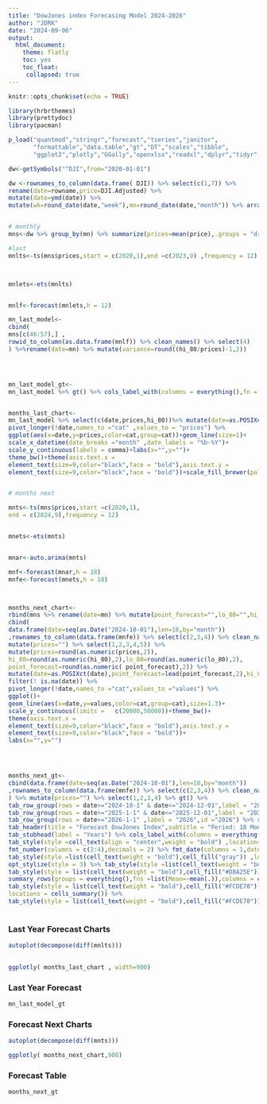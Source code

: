 ```yaml
---
title: "DowJones index Forecasing Model 2024-2026"
author: "JDRK"
date: "2024-09-06"
output: 
  html_document:
    theme: flatly
    toc: yes
    toc_float: 
     collapsed: true
---
```


```r
knitr::opts_chunk$set(echo = TRUE)
```

```r
library(hrbrthemes)
library(prettydoc)
library(pacman)

p_load("quantmod","stringr","forecast","tseries","janitor",
       "formattable","data.table","gt","DT","scales","tibble",
       "ggplot2","plotly","GGally","openxlsx","readxl","dplyr","tidyr","lubridate")

```


```r
dw<-getSymbols("^DJI",from="2020-01-01")

dw <-rownames_to_column(data.frame( DJI)) %>% select(c(1,7)) %>% 
rename(date=rowname,price=DJI.Adjusted) %>% 
mutate(date=ymd(date)) %>% 
mutate(wk=round_date(date,"week"),mn=round_date(date,"month")) %>% arrange(date)


# monthly
mns<-dw %>% group_by(mn) %>% summarize(prices=mean(price),.groups = "drop")

#last 
mnlts<-ts(mns$prices,start = c(2020,1),end =c(2023,9) ,frequency = 12)



mnlets<-ets(mnlts)


mnlf<-forecast(mnlets,h = 12)

mn_last_model<-
cbind(
mns[c(46:57),] ,
rowid_to_column(as.data.frame(mnlf)) %>% clean_names() %>% select(4)
) %>%rename(date=mn) %>% mutate(variance=round((hi_80/prices)-1,2))




mn_last_model_gt<-
mn_last_model %>% gt() %>% cols_label_with(columns = everything(),fn = toupper) %>% tab_header(title = "DowJones index Last Year Prices.",subtitle = "Period: Oct 2023 - Sep 2024") %>% opt_stylize(style = 2) %>% tab_row_group(label = "2023",rows = date<="2023-12-31",id = "2023") %>%tab_row_group(label = "2024",rows = date>="2024-01-01" & date<="2024-12-31",id = "2024")  %>% row_group_order(groups = c("2023","2024")) %>% tab_style(style =list(cell_text(align = "left",weight = "bold"),cell_fill(color="gray")) ,locations = cells_row_groups()) %>% tab_style(style =list(cell_text(align = "center",weight = "bold")) ,locations = cells_body()) %>% tab_style(style =list(cell_text(align = "center",weight = "bold")) ,locations = cells_column_labels()) %>% summary_rows(groups = everything(),columns =c(2:4) ,fns = list(Mean=~mean(.))) %>% tab_style(style =list(cell_text(align = "center",weight = "bold"),cell_fill(color="#FCDE70")) ,locations = cells_summary()) %>% tab_style(style =list(cell_text(align = "center",weight = "bold"),cell_fill(color="#FCDE70")) ,locations = cells_stub_summary()) %>% tab_style(style =list(cell_text(align = "center",weight = "bold"),cell_fill(color="#FCDE70")) ,locations = cells_title())


months_last_chart<-
mn_last_model %>% select(c(date,prices,hi_80))%>% mutate(date=as.POSIXct(date)) %>% 
pivot_longer(!date,names_to ="cat" ,values_to = "prices") %>% 
ggplot(aes(x=date,y=prices,color=cat,group=cat))+geom_line(size=1)+
scale_x_datetime(date_breaks ="month" ,date_labels = "%b-%Y")+
scale_y_continuous(labels = comma)+labs(x="",y="")+
theme_bw()+theme(axis.text.x =
element_text(size=9,color="black",face = "bold"),axis.text.y = 
element_text(size=9,color="black",face = "bold"))+scale_fill_brewer(palette = "Set1")


# months next 

mnts<-ts(mns$prices,start =c(2020,1),
end = c(2024,9),frequency = 12)


mnets<-ets(mnts)


mnar<-auto.arima(mnts)

mnf<-forecast(mnar,h = 18)
mnfe<-forecast(mnets,h = 18)



months_next_chart<-
rbind(mns %>% rename(date=mn) %>% mutate(point_forecast="",lo_80="",hi_80=""),
cbind(
data.frame(date=seq(as.Date("2024-10-01"),len=18,by="month"))
,rownames_to_column(data.frame(mnfe)) %>% select(c(2,3,4)) %>% clean_names()) %>%
mutate(prices="") %>% select(1,2,3,4,5)) %>% 
mutate(prices=round(as.numeric(prices,2)),
hi_80=round(as.numeric(hi_80),2),lo_80=round(as.numeric(lo_80),2),
point_forecast=round(as.numeric( point_forecast),2)) %>% 
mutate(date=as.POSIXct(date),point_forecast=lead(point_forecast,2),hi_80=lead(hi_80,3),lo_80=lead(lo_80,2)) %>% 
filter(! is.na(date)) %>% 
pivot_longer(!date,names_to ="cat",values_to ="values") %>%
ggplot()+
geom_line(aes(x=date,y=values,color=cat,group=cat),size=1.3)+
scale_y_continuous(limits =   c(20000,50000))+theme_bw()+
theme(axis.text.x =
element_text(size=9,color="black",face = "bold"),axis.text.y = 
element_text(size=9,color="black",face = "bold"))+
labs(x="",y="")




months_next_gt<-
cbind(data.frame(date=seq(as.Date("2024-10-01"),len=18,by="month"))
,rownames_to_column(data.frame(mnfe)) %>% select(c(2,3,4)) %>% clean_names()
) %>% mutate(prices="") %>% select(1,2,3,4) %>% gt() %>%
tab_row_group(rows = date>="2024-10-1" & date<="2024-12-01",label = "2024",id="2024") %>% 
tab_row_group(rows = date>="2025-1-1" & date<="2025-12-01",label = "2025",id="2025") %>% 
tab_row_group(rows = date>="2026-1-1" ,label = "2026",id ="2026") %>% row_group_order(groups = c("2024","2025","2026")) %>% 
tab_header(title = "Forecast DowJones Index",subtitle = "Period: 18 Months Next.") %>% 
tab_stubhead(label = "Years") %>% cols_label_with(columns = everything(),fn = toupper) %>% 
tab_style(style =cell_text(align = "center",weight = "bold") ,locations = cells_body()) %>% 
fmt_number(columns = c(2:4),decimals = 2) %>% fmt_date(columns = 1,date_style = "yMMM") %>% 
tab_style(style =list(cell_text(weight = "bold"),cell_fill("gray")) ,locations = cells_row_groups()) %>% 
opt_stylize(style = 3) %>% tab_style(style =list(cell_text(weight = "bold")) ,locations = cells_column_labels()) %>% 
tab_style(style = list(cell_text(weight = "bold"),cell_fill("#D8A25E")),locations = cells_title()) %>% 
summary_rows(groups = everything(),fns =list(Mean=~mean(.)),columns = c(3,4)) %>% 
tab_style(style = list(cell_text(weight = "bold"),cell_fill("#FCDE70")),
locations = cells_summary()) %>% 
tab_style(style = list(cell_text(weight = "bold"),cell_fill("#FCDE70")),locations = cells_stub_summary())  
  
```


### Last Year Forecast Charts

```r
autoplot(decompose(diff(mnlts)))
         
```


```r
ggplotly( months_last_chart , width=900)
```



### Last Year Forecast
```r
mn_last_model_gt
```


### Forecast Next Charts

```r
autoplot(decompose(diff(mnts)))
```



```r
ggplotly( months_next_chart,900)
```

### Forecast Table  
```r
months_next_gt
```

